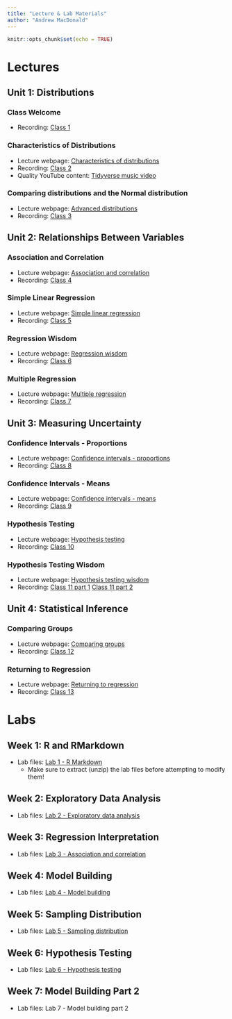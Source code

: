 ```yaml
---
title: "Lecture & Lab Materials"
author: "Andrew MacDonald"
---
```


```r
knitr::opts_chunk$set(echo = TRUE)
```

# Lectures

## Unit 1: Distributions

### Class Welcome

* Recording: [Class 1](https://duke.zoom.us/rec/share/P63Iyay_3X-RQ1aixtu4xV0cYVllbvh8KyYrpqEY0sglGTBt7hFMOh2YeF6-5HNR.kNFMe07lvFiQW3Rb?startTime=1641811488000)

### Characteristics of Distributions

* Lecture webpage: [Characteristics of distributions](https://andrewm.shinyapps.io/spr2022distributions) 
* Recording: [Class 2](https://duke.zoom.us/rec/share/-ZCftywyQVABVGi3myZHE3S-Dry3RV-diMDomS2-m1V_m5tA2ibQms7zF-MSerBL.KA0UhVWsOAejLJSD?startTime=1641984674000)
* Quality YouTube content: [Tidyverse music video](https://www.youtube.com/watch?v=p8Py9C8iq2s&ab_channel=TheRaf)

### Comparing distributions and the Normal distribution

* Lecture webpage: [Advanced distributions](https://andrewm.shinyapps.io/spr2022advanceddistributions/)
* Recording: [Class 3](https://duke.zoom.us/rec/share/XxjQSOejfWjRibeiQTTljfoOd8okrgmiRRS9bVFzWlmtUsOwQEOwhZk1fTg1W0-e.ofozZZ1JiknM6TEq?startTime=1642416412000)

## Unit 2: Relationships Between Variables

### Association and Correlation

* Lecture webpage: [Association and correlation](https://andrewm.shinyapps.io/spr2022association/)
* Recording: [Class 4](https://duke.zoom.us/rec/share/AtrlFuAlWsJlcWkHJ_5E_ZCxqN9i5Ye7PMHLUxtGvMc4ISNK-P22lkgvavxBY5ok.-3wn3tFAcYr08WiE?startTime=1642589659000)

### Simple Linear Regression

* Lecture webpage: [Simple linear regression](https://andrewm.shinyapps.io/spr2022simpleregression/)
* Recording: [Class 5](https://duke.zoom.us/rec/share/47sjFFlJubTm5FDii_5RVt_nNiVf0auQjDTTwdeHRgn6qaApDkto-pD3cboQtXNG.xBapqGn3f1mYYf2H?startTime=1643021638000)

### Regression Wisdom

* Lecture webpage: [Regression wisdom](https://andrewm.shinyapps.io/spr2022regressionwisdom/)
* Recording: [Class 6](https://duke.zoom.us/rec/share/1lrWijzPrrS5BAh_saWi21jlAtw_9oIILSx-4x-uJU9P29r14gRhv36mIMnZNyNm.uyNTvSpHVBcdf58D?startTime=1643194206000)

### Multiple Regression

* Lecture webpage: [Multiple regression](https://andrewm.shinyapps.io/spr2022multipleregression/) 
* Recording: [Class 7](https://duke.zoom.us/rec/share/Qc7X7W0a04lT7-AxtwYccF0bHTeDf-6dHG8sfBwDhAUcVZhvSlCkHaSmx6cJm4XW.I-cnLGi5IaNp4Hio?startTime=1644231216000)

## Unit 3: Measuring Uncertainty

### Confidence Intervals - Proportions

* Lecture webpage: [Confidence intervals - proportions](https://andrewm.shinyapps.io/spr2022confintprop/)
* Recording: [Class 8](https://duke.zoom.us/rec/share/pxtjQoSHpgYlKKGgu1sOylGSuhHSXNipa5D7JFgtMUifI10iPB3ENPpOTTzHzvGt.BcHQIFgqS1lHV096
)

### Confidence Intervals - Means

* Lecture webpage: [Confidence intervals - means](https://andrewm.shinyapps.io/spr2022confintmean/)
* Recording: [Class 9](https://duke.zoom.us/rec/share/_gXqcr66EtMFASBqcEBJQTr63NGdeHMmpVle1SMKsuhajvQaACwhDV1KiaWJ9k5t.SO_rJ2rPSBMbHu9V?startTime=1644835735000)

### Hypothesis Testing

* Lecture webpage: [Hypothesis testing](https://andrewm.shinyapps.io/spr2022hyptesting/)
* Recording: [Class 10](https://duke.zoom.us/rec/share/UcXAhHqfDH1B8o8xmt4RQiCgRtkgNkqJn8bk170PedAGJE3ygMW1K_3zUXiN_pCQ.MEMWO803xmzmDvN7?startTime=1645008914000)

### Hypothesis Testing Wisdom

* Lecture webpage: [Hypothesis testing wisdom](https://andrewm.shinyapps.io/spr2022hyptestwisdom/)
* Recording: [Class 11 part 1](https://duke.zoom.us/rec/share/imJ5VLS6mnzj8XIGxys9OoMFQHLcZnirvnjTHRGu2v0FO2fC6z7QBBEGRCT31wFw.wBfH5ByVzOSmX6ng?startTime=1645440684000) [Class 11 part 2](https://duke.zoom.us/rec/share/q5xhxgNJRS5CHqw6o4XlIh_wZwWow96ShfrvOHrAluKqcRrjGgTYjZCXetqTam89.2qw4TBGbi3m2uJu-?startTime=1645442573000)

## Unit 4: Statistical Inference

### Comparing Groups

* Lecture webpage: [Comparing groups](https://andrewm.shinyapps.io/spr2022comparinggroups/)
* Recording: [Class 12](https://duke.zoom.us/rec/share/qJqPoAzCVPsINkOQ5EuRMp3gUOYaZvOQuO49k6-9AhCK7cQKkSULwoyIfi2nnuUG.zcQKqTB-wz4mJKSz?startTime=1645612358000)

### Returning to Regression

* Lecture webpage: [Returning to regression](https://andrewm.shinyapps.io/spr2022return2regression/)
* Recording: [Class 13](https://duke.zoom.us/rec/share/9mpawY4e2I3KSz6NCuNYJqe21DqhpxP71THgTyiBb8FF6G9Jjtjdl2IFVnl4O7tW.v3kCUgAjvenpA8vg?startTime=1646045527000)

# Labs

## Week 1: R and RMarkdown

* Lab files: [Lab 1 - R Markdown](labs/wk1/lab1.zip)
  + Make sure to extract (unzip) the lab files before attempting to modify them!

## Week 2: Exploratory Data Analysis

* Lab files: [Lab 2 - Exploratory data analysis](labs/wk2/lab2.zip)

## Week 3: Regression Interpretation

* Lab files: [Lab 3 - Association and correlation](labs/wk3/lab3.zip)

## Week 4: Model Building

* Lab files: [Lab 4 - Model building](labs/wk4/lab4.zip)

## Week 5: Sampling Distribution

* Lab files: [Lab 5 - Sampling distribution](labs/wk5/lab5.zip)

## Week 6: Hypothesis Testing

* Lab files: [Lab 6 - Hypothesis testing](labs/wk6/lab6.zip)

## Week 7: Model Building Part 2

* Lab files: Lab 7 - Model building part 2